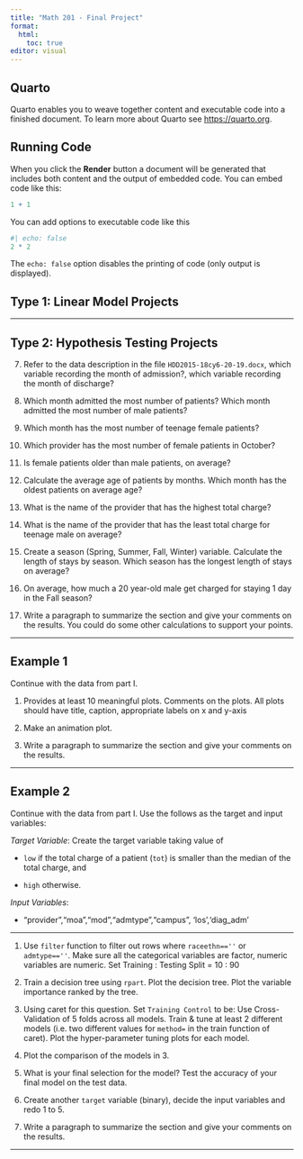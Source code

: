 ```yaml
---
title: "Math 201 - Final Project"
format: 
  html:
    toc: true
editor: visual
---
```


## Quarto

Quarto enables you to weave together content and executable code into a finished document. To learn more about Quarto see <https://quarto.org>.

## Running Code

When you click the **Render** button a document will be generated that includes both content and the output of embedded code. You can embed code like this:

```r
1 + 1
```

You can add options to executable code like this

```r
#| echo: false
2 * 2
```

The `echo: false` option disables the printing of code (only output is displayed).


## Type 1: Linear Model Projects



-------

## Type 2: Hypothesis Testing Projects
 
7. Refer to the data description in the file `HDD2015-18cy6-20-19.docx`, which variable recording the month of admission?, which variable recording the month of discharge?

8. Which month admitted the most number of patients? Which month admitted the most number of male patients?

9. Which month has the most number of teenage female patients?

10. Which provider has the most number of female patients in October? 

11. Is female patients older than male patients, on average? 

12. Calculate the average age of patients by months. Which month has the oldest patients on average age?

13. What is the name of the provider that has the highest total charge?

14. What is the name of the provider that has the least total charge for teenage male on average?

15. Create a season (Spring, Summer, Fall, Winter) variable. Calculate the length of stays by season.  Which season has the longest length of stays on average?

16. On average, how much a 20 year-old male get charged for staying 1 day in the Fall season?

17. Write a paragraph to summarize the section and give your comments on the results. You could do some other calculations to support your points. 

-------

## Example 1

Continue with the data from part I. 

1. Provides at least 10 meaningful plots. Comments on the plots. All plots should have title, caption, appropriate labels on x and y-axis

2. Make an animation plot. 

3. Write a paragraph to summarize the section and give your comments on the results. 

-------

## Example 2

Continue with the data from part I. Use the follows as the target and input variables: 

*Target Variable*: Create the target variable taking value of 

  - `low` if the total charge of a patient (`tot`) is smaller than the median of the total charge, and

  - `high` otherwise. 

*Input Variables*:

  - "provider","moa","mod","admtype","campus", 'los','diag_adm'
  
-------

1. Use `filter` function to filter out rows where `raceethn==''` or `admtype==''`. Make sure all the categorical variables are factor, numeric variables are numeric. Set Training : Testing Split = 10 : 90 

2. Train a decision tree using `rpart`.  Plot the decision tree. Plot the variable importance ranked by the tree. 

3. Using caret for this question. Set `Training Control` to be: Use Cross-Validation of 5 folds across all models.  Train & tune at least 2 different models (i.e. two different values for `method=` in the train function of caret).  Plot the hyper-parameter tuning plots for each model. 

4. Plot the comparison of the models in 3. 

5. What is your final selection for the model? Test the accuracy of your final model on the test data. 

6. Create another `target` variable (binary), decide the input variables and redo 1 to 5. 

7. Write a paragraph to summarize the section and give your comments on the results. 

-------